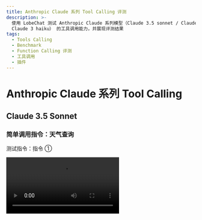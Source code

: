 ```yaml
---
title: Anthropic Claude 系列 Tool Calling 评测
description: >-
  使用 LobeChat 测试 Anthropic Claude 系列模型（Claude 3.5 sonnet / Claude 3 Opus /
  Claude 3 haiku） 的工具调用能力，并展现评测结果
tags:
  - Tools Calling
  - Benchmark
  - Function Calling 评测
  - 工具调用
  - 插件
---
```


# Anthropic Claude 系列 Tool Calling

## Claude 3.5 Sonnet

### 简单调用指令：天气查询

测试指令：指令 ①

<Video src="https://github.com/lobehub/lobe-chat/assets/28616219/42a6980c-ea2a-44fd-b61f-a7989827f5a5" />

<Image
  alt="Claude 3.5 Sonnet 简单指令的 Tool Calling"
  src="https://github.com/lobehub/lobe-chat/assets/28616219/71146b75-2c73-48c3-9688-1d8814d2a791"
/>

  <details>
    <summary>Tool Calling 原始输出：</summary>

```yml
[stream start] 2024-6-24 20:24:40.289
[chunk 0] 2024-6-24 20:24:40.294

{"type":"message_start","message":{"id":"msg_01Q8ytAh2wiJHwKt7qEdaUsP","type":"message","role":"assistant","model":"claude-3-5-sonnet-20240620","content":[],"stop_reason":null,"stop_sequence":null,"usage":{"input_tokens":485,"output_tokens":4}}}
[chunk 1] 2024-6-24 20:24:40.294

{"type":"content_block_start","index":0,"content_block":{"type":"text","text":""}}
[chunk 2] 2024-6-24 20:24:40.311

{"type":"content_block_delta","index":0,"delta":{"type":"text_delta","text":"好的,"}}
[chunk 3] 2024-6-24 20:24:40.312

{"type":"content_block_delta","index":0,"delta":{"type":"text_delta","text":"我会"}}
[chunk 4] 2024-6-24 20:24:40.313

{"type":"content_block_delta","index":0,"delta":{"type":"text_delta","text":"为"}}
[chunk 5] 2024-6-24 20:24:40.356

{"type":"content_block_delta","index":0,"delta":{"type":"text_delta","text":"您"}}
[chunk 6] 2024-6-24 20:24:40.358

{"type":"content_block_delta","index":0,"delta":{"type":"text_delta","text":"查"}}
[chunk 7] 2024-6-24 20:24:40.364

{"type":"content_block_delta","index":0,"delta":{"type":"text_delta","text":"询杭州"}}
[chunk 8] 2024-6-24 20:24:40.368

{"type":"content_block_delta","index":0,"delta":{"type":"text_delta","text":"和北京的"}}
[chunk 9] 2024-6-24 20:24:40.480

{"type":"content_block_delta","index":0,"delta":{"type":"text_delta","text":"天"}}
[chunk 10] 2024-6-24 20:24:40.487

{"type":"content_block_delta","index":0,"delta":{"type":"text_delta","text":"气情况。"}}
[chunk 11] 2024-6-24 20:24:40.489

{"type":"content_block_delta","index":0,"delta":{"type":"text_delta","text":"让"}}
[chunk 12] 2024-6-24 20:24:40.493

{"type":"content_block_delta","index":0,"delta":{"type":"text_delta","text":"我为"}}
[chunk 13] 2024-6-24 20:24:40.606

{"type":"content_block_delta","index":0,"delta":{"type":"text_delta","text":"您获"}}
[chunk 14] 2024-6-24 20:24:40.610

{"type":"content_block_delta","index":0,"delta":{"type":"text_delta","text":"取这"}}
[chunk 15] 2024-6-24 20:24:40.620

{"type":"content_block_delta","index":0,"delta":{"type":"text_delta","text":"两"}}
[chunk 16] 2024-6-24 20:24:40.621

{"type":"content_block_delta","index":0,"delta":{"type":"text_delta","text":"个城市的"}}
[chunk 17] 2024-6-24 20:24:40.730

{"type":"content_block_delta","index":0,"delta":{"type":"text_delta","text":"当前天气"}}
[chunk 18] 2024-6-24 20:24:40.733

{"type":"content_block_delta","index":0,"delta":{"type":"text_delta","text":"信"}}
[chunk 19] 2024-6-24 20:24:40.981

{"type":"content_block_delta","index":0,"delta":{"type":"text_delta","text":"息。"}}
[chunk 20] 2024-6-24 20:24:40.983

{"type":"content_block_stop","index":0}
[chunk 21] 2024-6-24 20:24:40.983

{"type":"content_block_start","index":1,"content_block":{"type":"tool_use","id":"toolu_01CYUiZB5L2iLYfKkFL5TWtm","name":"realtime-weather____fetchCurrentWeather","input":{}}}
[chunk 22] 2024-6-24 20:24:41.266

{"type":"content_block_delta","index":1,"delta":{"type":"input_json_delta","partial_json":""}}
[chunk 23] 2024-6-24 20:24:41.267

{"type":"content_block_delta","index":1,"delta":{"type":"input_json_delta","partial_json":"{\"city\": "}}
[chunk 24] 2024-6-24 20:24:41.268

{"type":"content_block_delta","index":1,"delta":{"type":"input_json_delta","partial_json":"\"\\u67"}}
[chunk 25] 2024-6-24 20:24:41.268

{"type":"content_block_delta","index":1,"delta":{"type":"input_json_delta","partial_json":"6d\\"}}
[chunk 26] 2024-6-24 20:24:41.269

{"type":"content_block_delta","index":1,"delta":{"type":"input_json_delta","partial_json":"u5dde\"}"}}
[chunk 27] 2024-6-24 20:24:41.270

{"type":"content_block_stop","index":1}
[chunk 28] 2024-6-24 20:24:41.271

{"type":"content_block_start","index":2,"content_block":{"type":"tool_use","id":"toolu_019Q1i316spMrh2ATHsDLHB8","name":"realtime-weather____fetchCurrentWeather","input":{}}}
[chunk 29] 2024-6-24 20:24:41.626

{"type":"content_block_delta","index":2,"delta":{"type":"input_json_delta","partial_json":""}}
[chunk 30] 2024-6-24 20:24:41.626

{"type":"content_block_delta","index":2,"delta":{"type":"input_json_delta","partial_json":"{\"city"}}
[chunk 31] 2024-6-24 20:24:41.628

{"type":"content_block_delta","index":2,"delta":{"type":"input_json_delta","partial_json":"\": \"\\u531"}}
[chunk 32] 2024-6-24 20:24:41.631

{"type":"content_block_delta","index":2,"delta":{"type":"input_json_delta","partial_json":"7\\u4eac"}}
[chunk 33] 2024-6-24 20:24:41.634

{"type":"content_block_delta","index":2,"delta":{"type":"input_json_delta","partial_json":"\"}"}}
[chunk 34] 2024-6-24 20:24:41.641

{"type":"content_block_stop","index":2}
[chunk 35] 2024-6-24 20:24:41.644

{"type":"message_delta","delta":{"stop_reason":"tool_use","stop_sequence":null},"usage":{"output_tokens":146}}
[chunk 36] 2024-6-24 20:24:41.654
{"type":"message_stop"}

[stream finished] total chunks: 37
```

</details>

### 复杂调用指令：文生图

测试指令：指令 ②

<Video src="https://github.com/lobehub/lobe-chat/assets/28616219/a9a40899-d5f3-4ef2-aa08-922751b05ca6" />

从上述视频中可以看到， sonnet 虽然也支持流式 Tool Calling ，但是它表现出来的特征是在创建长句 tool calling 时会等待住（详见 Tool Calling 原始输出 `[chunk 40]` 和 `[chunk 41]` 中间的耗时）。所以相对来说会在 Tool Calling 的起始阶段有一个较长的等待时间。

<Image
  alt="Claude 3.5 Sonnet 复杂指令的 Tool Calling"
  src="https://github.com/lobehub/lobe-chat/assets/28616219/23e2d7e5-a6f3-4f4c-9c6a-5651f35a5910"
/>

  <details>
    <summary>Tool Calling 原始输出：</summary>

```yml
[stream start] 2024-6-24 20:39:9.670

[chunk 0] 2024-6-24 20:39:9.695
{"type":"message_start","message":{"id":"msg_01Kj3TFjatNCn9AzdGRfsGN9","type":"message","role":"assistant","model":"claude-3-5-sonnet-20240620","content":[],"stop_reason":null,"stop_sequence":null,"usage":{"input_tokens":1742,"output_tokens":2}}}

[chunk 1] 2024-6-24 20:39:9.696
{"type":"content_block_start","index":0,"content_block":{"type":"text","text":""}}

[chunk 2] 2024-6-24 20:39:9.697
{"type":"content_block_delta","index":0,"delta":{"type":"text_delta","text":"当"}}

[chunk 3] 2024-6-24 20:39:9.698
{"type":"content_block_delta","index":0,"delta":{"type":"text_delta","text":"然可以为"}}

[chunk 4] 2024-6-24 20:39:9.699
{"type":"content_block_delta","index":0,"delta":{"type":"text_delta","text":"您"}}

[chunk 5] 2024-6-24 20:39:9.874
{"type":"content_block_delta","index":0,"delta":{"type":"text_delta","text":"画一只小"}}

[chunk 6] 2024-6-24 20:39:9.876
{"type":"content_block_delta","index":0,"delta":{"type":"text_delta","text":"狗。"}}

[chunk 7] 2024-6-24 20:39:9.877
{"type":"content_block_delta","index":0,"delta":{"type":"text_delta","text":"我会"}}

[chunk 8] 2024-6-24 20:39:9.878
{"type":"content_block_delta","index":0,"delta":{"type":"text_delta","text":"使"}}

[chunk 9] 2024-6-24 20:39:9.993
{"type":"content_block_delta","index":0,"delta":{"type":"text_delta","text":"用l"}}

[chunk 10] 2024-6-24 20:39:9.994
{"type":"content_block_delta","index":0,"delta":{"type":"text_delta","text":"obe-image-"}}

[chunk 11] 2024-6-24 20:39:9.995
{"type":"content_block_delta","index":0,"delta":{"type":"text_delta","text":"designer工"}}

[chunk 12] 2024-6-24 20:39:9.995
{"type":"content_block_delta","index":0,"delta":{"type":"text_delta","text":"具来"}}

[chunk 13] 2024-6-24 20:39:10.80
{"type":"content_block_delta","index":0,"delta":{"type":"text_delta","text":"生"}}

[chunk 14] 2024-6-24 20:39:10.81
{"type":"content_block_delta","index":0,"delta":{"type":"text_delta","text":"成这些"}}

[chunk 15] 2024-6-24 20:39:10.81
{"type":"content_block_delta","index":0,"delta":{"type":"text_delta","text":"图片"}}

[chunk 16] 2024-6-24 20:39:10.82
{"type":"content_block_delta","index":0,"delta":{"type":"text_delta","text":"。"}}

[chunk 17] 2024-6-24 20:39:10.196
{"type":"content_block_delta","index":0,"delta":{"type":"text_delta","text":"我"}}

[chunk 18] 2024-6-24 20:39:10.197
{"type":"content_block_delta","index":0,"delta":{"type":"text_delta","text":"会"}}

[chunk 19] 2024-6-24 20:39:10.198
{"type":"content_block_delta","index":0,"delta":{"type":"text_delta","text":"创"}}

[chunk 20] 2024-6-24 20:39:10.206
{"type":"content_block_delta","index":0,"delta":{"type":"text_delta","text":"建"}}

[chunk 21] 2024-6-24 20:39:10.314
{"type":"content_block_delta","index":0,"delta":{"type":"text_delta","text":"四"}}

[chunk 22] 2024-6-24 20:39:10.318
{"type":"content_block_delta","index":0,"delta":{"type":"text_delta","text":"个不同的"}}

[chunk 23] 2024-6-24 20:39:10.320
{"type":"content_block_delta","index":0,"delta":{"type":"text_delta","text":"描"}}

[chunk 24] 2024-6-24 20:39:10.326
{"type":"content_block_delta","index":0,"delta":{"type":"text_delta","text":"述来"}}

[chunk 25] 2024-6-24 20:39:10.439
{"type":"content_block_delta","index":0,"delta":{"type":"text_delta","text":"生"}}

[chunk 26] 2024-6-24 20:39:10.444
{"type":"content_block_delta","index":0,"delta":{"type":"text_delta","text":"成多"}}

[chunk 27] 2024-6-24 20:39:10.451
{"type":"content_block_delta","index":0,"delta":{"type":"text_delta","text":"样"}}

[chunk 28] 2024-6-24 20:39:10.452
{"type":"content_block_delta","index":0,"delta":{"type":"text_delta","text":"化"}}

[chunk 29] 2024-6-24 20:39:10.566
{"type":"content_block_delta","index":0,"delta":{"type":"text_delta","text":"的小"}}

[chunk 30] 2024-6-24 20:39:10.570
{"type":"content_block_delta","index":0,"delta":{"type":"text_delta","text":"狗图像"}}

[chunk 31] 2024-6-24 20:39:10.575
{"type":"content_block_delta","index":0,"delta":{"type":"text_delta","text":"。请"}}

[chunk 32] 2024-6-24 20:39:10.580
{"type":"content_block_delta","index":0,"delta":{"type":"text_delta","text":"稍等片"}}

[chunk 33] 2024-6-24 20:39:10.710
{"type":"content_block_delta","index":0,"delta":{"type":"text_delta","text":"刻，"}}

[chunk 34] 2024-6-24 20:39:10.718
{"type":"content_block_delta","index":0,"delta":{"type":"text_delta","text":"我现"}}

[chunk 35] 2024-6-24 20:39:10.721
{"type":"content_block_delta","index":0,"delta":{"type":"text_delta","text":"在就"}}

[chunk 36] 2024-6-24 20:39:10.724
{"type":"content_block_delta","index":0,"delta":{"type":"text_delta","text":"开始生"}}

[chunk 37] 2024-6-24 20:39:10.838
{"type":"content_block_delta","index":0,"delta":{"type":"text_delta","text":"成图片"}}

[chunk 38] 2024-6-24 20:39:11.102
{"type":"content_block_delta","index":0,"delta":{"type":"text_delta","text":"。"}}

[chunk 39] 2024-6-24 20:39:11.103
{"type":"content_block_stop","index":0}

[chunk 40] 2024-6-24 20:39:11.104
{"type":"content_block_start","index":1,"content_block":{"type":"tool_use","id":"toolu_01PMfL65ktLVuwmUD4C29U6E","name":"lobe-image-designer____text2image____builtin","input":{}}}

[chunk 41] 2024-6-24 20:39:16.676
{"type":"content_block_delta","index":1,"delta":{"type":"input_json_delta","partial_json":""}}

[chunk 42] 2024-6-24 20:39:16.687
{"type":"content_block_delta","index":1,"delta":{"type":"input_json_delta","partial_json":"{\"prompt"}}

[chunk 43] 2024-6-24 20:39:16.695
{"type":"content_block_delta","index":1,"delta":{"type":"input_json_delta","partial_json":"s\": [\"Photo"}}

[chunk 44] 2024-6-24 20:39:16.699
{"type":"content_block_delta","index":1,"delta":{"type":"input_json_delta","partial_json":" of an "}}

[chunk 45] 2024-6-24 20:39:16.706
{"type":"content_block_delta","index":1,"delta":{"type":"input_json_delta","partial_json":"adorable"}}

[chunk 46] 2024-6-24 20:39:16.714
{"type":"content_block_delta","index":1,"delta":{"type":"input_json_delta","partial_json":" sma"}}

[chunk 47] 2024-6-24 20:39:16.715
{"type":"content_block_delta","index":1,"delta":{"type":"input_json_delta","partial_json":"ll puppy w"}}

[chunk 48] 2024-6-24 20:39:16.726
{"type":"content_block_delta","index":1,"delta":{"type":"input_json_delta","partial_json":"ith fluf"}}

[chunk 49] 2024-6-24 20:39:16.727
{"type":"content_block_delta","index":1,"delta":{"type":"input_json_delta","partial_json":"fy fur, si"}}

[chunk 50] 2024-6-24 20:39:16.733
{"type":"content_block_delta","index":1,"delta":{"type":"input_json_delta","partial_json":"tting o"}}

[chunk 51] 2024-6-24 20:39:16.735
{"type":"content_block_delta","index":1,"delta":{"type":"input_json_delta","partial_json":"n a"}}

[chunk 52] 2024-6-24 20:39:16.743
{"type":"content_block_delta","index":1,"delta":{"type":"input_json_delta","partial_json":" sof"}}

[chunk 53] 2024-6-24 20:39:16.744
{"type":"content_block_delta","index":1,"delta":{"type":"input_json_delta","partial_json":"t g"}}

[chunk 54] 2024-6-24 20:39:16.751
{"type":"content_block_delta","index":1,"delta":{"type":"input_json_delta","partial_json":"reen "}}

[chunk 55] 2024-6-24 20:39:16.752
{"type":"content_block_delta","index":1,"delta":{"type":"input_json_delta","partial_json":"grass"}}

[chunk 56] 2024-6-24 20:39:16.758
{"type":"content_block_delta","index":1,"delta":{"type":"input_json_delta","partial_json":" lawn"}}

[chunk 57] 2024-6-24 20:39:16.759
{"type":"content_block_delta","index":1,"delta":{"type":"input_json_delta","partial_json":". The p"}}

[chunk 58] 2024-6-24 20:39:16.759
{"type":"content_block_delta","index":1,"delta":{"type":"input_json_delta","partial_json":"uppy ha"}}

[chunk 59] 2024-6-24 20:39:16.765
{"type":"content_block_delta","index":1,"delta":{"type":"input_json_delta","partial_json":"s big"}}

[chunk 60] 2024-6-24 20:39:16.771
{"type":"content_block_delta","index":1,"delta":{"type":"input_json_delta","partial_json":", "}}

[chunk 61] 2024-6-24 20:39:16.771
{"type":"content_block_delta","index":1,"delta":{"type":"input_json_delta","partial_json":"expressiv"}}

[chunk 62] 2024-6-24 20:39:16.772
{"type":"content_block_delta","index":1,"delta":{"type":"input_json_delta","partial_json":"e eyes an"}}

[chunk 63] 2024-6-24 20:39:16.777
{"type":"content_block_delta","index":1,"delta":{"type":"input_json_delta","partial_json":"d "}}

[chunk 64] 2024-6-24 20:39:16.778
{"type":"content_block_delta","index":1,"delta":{"type":"input_json_delta","partial_json":"flop"}}

[chunk 65] 2024-6-24 20:39:16.783
{"type":"content_block_delta","index":1,"delta":{"type":"input_json_delta","partial_json":"py e"}}

[chunk 66] 2024-6-24 20:39:16.783
{"type":"content_block_delta","index":1,"delta":{"type":"input_json_delta","partial_json":"ars"}}

[chunk 67] 2024-6-24 20:39:16.790
{"type":"content_block_delta","index":1,"delta":{"type":"input_json_delta","partial_json":". It's ti"}}

[chunk 68] 2024-6-24 20:39:16.790
{"type":"content_block_delta","index":1,"delta":{"type":"input_json_delta","partial_json":"lting it"}}

[chunk 69] 2024-6-24 20:39:16.796
{"type":"content_block_delta","index":1,"delta":{"type":"input_json_delta","partial_json":"s head "}}

[chunk 70] 2024-6-24 20:39:16.797
{"type":"content_block_delta","index":1,"delta":{"type":"input_json_delta","partial_json":"curio"}}

[chunk 71] 2024-6-24 20:39:16.797
{"type":"content_block_delta","index":1,"delta":{"type":"input_json_delta","partial_json":"usly, l"}}

[chunk 72] 2024-6-24 20:39:16.798
{"type":"content_block_delta","index":1,"delta":{"type":"input_json_delta","partial_json":"ooking dir"}}

[chunk 73] 2024-6-24 20:39:16.809
{"type":"content_block_delta","index":1,"delta":{"type":"input_json_delta","partial_json":"ectly "}}

[chunk 74] 2024-6-24 20:39:16.811
{"type":"content_block_delta","index":1,"delta":{"type":"input_json_delta","partial_json":"at"}}

[chunk 75] 2024-6-24 20:39:16.811
{"type":"content_block_delta","index":1,"delta":{"type":"input_json_delta","partial_json":" the cam"}}

[chunk 76] 2024-6-24 20:39:16.812
{"type":"content_block_delta","index":1,"delta":{"type":"input_json_delta","partial_json":"era. The b"}}

[chunk 77] 2024-6-24 20:39:16.812
{"type":"content_block_delta","index":1,"delta":{"type":"input_json_delta","partial_json":"ackgr"}}

[chunk 78] 2024-6-24 20:39:16.813
{"type":"content_block_delta","index":1,"delta":{"type":"input_json_delta","partial_json":"ou"}}

[chunk 79] 2024-6-24 20:39:16.813
{"type":"content_block_delta","index":1,"delta":{"type":"input_json_delta","partial_json":"nd"}}

[chunk 80] 2024-6-24 20:39:16.818
{"type":"content_block_delta","index":1,"delta":{"type":"input_json_delta","partial_json":" is "}}

[chunk 81] 2024-6-24 20:39:16.819
{"type":"content_block_delta","index":1,"delta":{"type":"input_json_delta","partial_json":"slightly "}}

[chunk 82] 2024-6-24 20:39:16.820
{"type":"content_block_delta","index":1,"delta":{"type":"input_json_delta","partial_json":"blu"}}

[chunk 83] 2024-6-24 20:39:16.820
{"type":"content_block_delta","index":1,"delta":{"type":"input_json_delta","partial_json":"rred, focusi"}}

[chunk 84] 2024-6-24 20:39:16.829
{"type":"content_block_delta","index":1,"delta":{"type":"input_json_delta","partial_json":"ng"}}

[chunk 85] 2024-6-24 20:39:16.830
{"type":"content_block_delta","index":1,"delta":{"type":"input_json_delta","partial_json":" attenti"}}

[chunk 86] 2024-6-24 20:39:16.830
{"type":"content_block_delta","index":1,"delta":{"type":"input_json_delta","partial_json":"on on the "}}

[chunk 87] 2024-6-24 20:39:16.831
{"type":"content_block_delta","index":1,"delta":{"type":"input_json_delta","partial_json":"cute puppy i"}}

[chunk 88] 2024-6-24 20:39:16.831
{"type":"content_block_delta","index":1,"delta":{"type":"input_json_delta","partial_json":"n "}}

[chunk 89] 2024-6-24 20:39:16.837
{"type":"content_block_delta","index":1,"delta":{"type":"input_json_delta","partial_json":"the foreg"}}

[chunk 90] 2024-6-24 20:39:16.838
{"type":"content_block_delta","index":1,"delta":{"type":"input_json_delta","partial_json":"round. W"}}

[chunk 91] 2024-6-24 20:39:16.838
{"type":"content_block_delta","index":1,"delta":{"type":"input_json_delta","partial_json":"arm, n"}}

[chunk 92] 2024-6-24 20:39:16.839
{"type":"content_block_delta","index":1,"delta":{"type":"input_json_delta","partial_json":"atur"}}

[chunk 93] 2024-6-24 20:39:16.839
{"type":"content_block_delta","index":1,"delta":{"type":"input_json_delta","partial_json":"al lighting"}}

[chunk 94] 2024-6-24 20:39:16.840
{"type":"content_block_delta","index":1,"delta":{"type":"input_json_delta","partial_json":" enhances "}}

[chunk 95] 2024-6-24 20:39:16.851
{"type":"content_block_delta","index":1,"delta":{"type":"input_json_delta","partial_json":"the pup"}}

[chunk 96] 2024-6-24 20:39:16.851
{"type":"content_block_delta","index":1,"delta":{"type":"input_json_delta","partial_json":"py's featu"}}

[chunk 97] 2024-6-24 20:39:16.852
{"type":"content_block_delta","index":1,"delta":{"type":"input_json_delta","partial_json":"res.\""}}

[chunk 98] 2024-6-24 20:39:16.856
{"type":"content_block_delta","index":1,"delta":{"type":"input_json_delta","partial_json":", \"Wa"}}

[chunk 99] 2024-6-24 20:39:16.857
{"type":"content_block_delta","index":1,"delta":{"type":"input_json_delta","partial_json":"ter"}}

[chunk 100] 2024-6-24 20:39:16.859
{"type":"content_block_delta","index":1,"delta":{"type":"input_json_delta","partial_json":"color "}}

[chunk 101] 2024-6-24 20:39:16.861
{"type":"content_block_delta","index":1,"delta":{"type":"input_json_delta","partial_json":"painti"}}

[chunk 102] 2024-6-24 20:39:16.868
{"type":"content_block_delta","index":1,"delta":{"type":"input_json_delta","partial_json":"ng o"}}

[chunk 103] 2024-6-24 20:39:16.868
{"type":"content_block_delta","index":1,"delta":{"type":"input_json_delta","partial_json":"f a playfu"}}

[chunk 104] 2024-6-24 20:39:16.869
{"type":"content_block_delta","index":1,"delta":{"type":"input_json_delta","partial_json":"l puppy ch"}}

[chunk 105] 2024-6-24 20:39:16.876
{"type":"content_block_delta","index":1,"delta":{"type":"input_json_delta","partial_json":"asing a"}}

[chunk 106] 2024-6-24 20:39:16.877
{"type":"content_block_delta","index":1,"delta":{"type":"input_json_delta","partial_json":" r"}}

[chunk 107] 2024-6-24 20:39:16.877
{"type":"content_block_delta","index":1,"delta":{"type":"input_json_delta","partial_json":"ed ball"}}

[chunk 108] 2024-6-24 20:39:16.877
{"type":"content_block_delta","index":1,"delta":{"type":"input_json_delta","partial_json":" in a "}}

[chunk 109] 2024-6-24 20:39:16.878
{"type":"content_block_delta","index":1,"delta":{"type":"input_json_delta","partial_json":"sun"}}

[chunk 110] 2024-6-24 20:39:16.878
{"type":"content_block_delta","index":1,"delta":{"type":"input_json_delta","partial_json":"ny park. T"}}

[chunk 111] 2024-6-24 20:39:16.879
{"type":"content_block_delta","index":1,"delta":{"type":"input_json_delta","partial_json":"he"}}

[chunk 112] 2024-6-24 20:39:16.879
{"type":"content_block_delta","index":1,"delta":{"type":"input_json_delta","partial_json":" pu"}}

[chunk 113] 2024-6-24 20:39:16.879
{"type":"content_block_delta","index":1,"delta":{"type":"input_json_delta","partial_json":"ppy is mi"}}

[chunk 114] 2024-6-24 20:39:16.886
{"type":"content_block_delta","index":1,"delta":{"type":"input_json_delta","partial_json":"d-le"}}

[chunk 115] 2024-6-24 20:39:16.886
{"type":"content_block_delta","index":1,"delta":{"type":"input_json_delta","partial_json":"ap, its paw"}}

[chunk 116] 2024-6-24 20:39:16.887
{"type":"content_block_delta","index":1,"delta":{"type":"input_json_delta","partial_json":"s "}}

[chunk 117] 2024-6-24 20:39:16.898
{"type":"content_block_delta","index":1,"delta":{"type":"input_json_delta","partial_json":"off th"}}

[chunk 118] 2024-6-24 20:39:16.898
{"type":"content_block_delta","index":1,"delta":{"type":"input_json_delta","partial_json":"e ground,"}}

[chunk 119] 2024-6-24 20:39:16.899
{"type":"content_block_delta","index":1,"delta":{"type":"input_json_delta","partial_json":" with a j"}}

[chunk 120] 2024-6-24 20:39:16.899
{"type":"content_block_delta","index":1,"delta":{"type":"input_json_delta","partial_json":"oyful"}}

[chunk 121] 2024-6-24 20:39:16.906
{"type":"content_block_delta","index":1,"delta":{"type":"input_json_delta","partial_json":" e"}}

[chunk 122] 2024-6-24 20:39:16.907
{"type":"content_block_delta","index":1,"delta":{"type":"input_json_delta","partial_json":"xp"}}

[chunk 123] 2024-6-24 20:39:16.907
{"type":"content_block_delta","index":1,"delta":{"type":"input_json_delta","partial_json":"ressi"}}

[chunk 124] 2024-6-24 20:39:16.907
{"type":"content_block_delta","index":1,"delta":{"type":"input_json_delta","partial_json":"on. Its fur"}}

[chunk 125] 2024-6-24 20:39:16.908
{"type":"content_block_delta","index":1,"delta":{"type":"input_json_delta","partial_json":" is paint"}}

[chunk 126] 2024-6-24 20:39:16.908
{"type":"content_block_delta","index":1,"delta":{"type":"input_json_delta","partial_json":"ed wi"}}

[chunk 127] 2024-6-24 20:39:16.909
{"type":"content_block_delta","index":1,"delta":{"type":"input_json_delta","partial_json":"th soft, "}}

[chunk 128] 2024-6-24 20:39:16.928
{"type":"content_block_delta","index":1,"delta":{"type":"input_json_delta","partial_json":"ble"}}

[chunk 129] 2024-6-24 20:39:16.929
{"type":"content_block_delta","index":1,"delta":{"type":"input_json_delta","partial_json":"nded brush"}}

[chunk 130] 2024-6-24 20:39:16.929
{"type":"content_block_delta","index":1,"delta":{"type":"input_json_delta","partial_json":" str"}}

[chunk 131] 2024-6-24 20:39:16.930
{"type":"content_block_delta","index":1,"delta":{"type":"input_json_delta","partial_json":"oke"}}

[chunk 132] 2024-6-24 20:39:16.930
{"type":"content_block_delta","index":1,"delta":{"type":"input_json_delta","partial_json":"s, giving "}}

[chunk 133] 2024-6-24 20:39:16.931
{"type":"content_block_delta","index":1,"delta":{"type":"input_json_delta","partial_json":"it a "}}

[chunk 134] 2024-6-24 20:39:16.931
{"type":"content_block_delta","index":1,"delta":{"type":"input_json_delta","partial_json":"dre"}}

[chunk 135] 2024-6-24 20:39:16.931
{"type":"content_block_delta","index":1,"delta":{"type":"input_json_delta","partial_json":"amy qua"}}

[chunk 136] 2024-6-24 20:39:16.932
{"type":"content_block_delta","index":1,"delta":{"type":"input_json_delta","partial_json":"lity. Splas"}}

[chunk 137] 2024-6-24 20:39:16.939
{"type":"content_block_delta","index":1,"delta":{"type":"input_json_delta","partial_json":"hes of bri"}}

[chunk 138] 2024-6-24 20:39:16.940
{"type":"content_block_delta","index":1,"delta":{"type":"input_json_delta","partial_json":"gh"}}

[chunk 139] 2024-6-24 20:39:16.951
{"type":"content_block_delta","index":1,"delta":{"type":"input_json_delta","partial_json":"t colors"}}

[chunk 140] 2024-6-24 20:39:16.952
{"type":"content_block_delta","index":1,"delta":{"type":"input_json_delta","partial_json":" in "}}

[chunk 141] 2024-6-24 20:39:16.952
{"type":"content_block_delta","index":1,"delta":{"type":"input_json_delta","partial_json":"the backgr"}}

[chunk 142] 2024-6-24 20:39:16.953
{"type":"content_block_delta","index":1,"delta":{"type":"input_json_delta","partial_json":"ound sugge"}}

[chunk 143] 2024-6-24 20:39:16.953
{"type":"content_block_delta","index":1,"delta":{"type":"input_json_delta","partial_json":"st flowers a"}}

[chunk 144] 2024-6-24 20:39:16.953
{"type":"content_block_delta","index":1,"delta":{"type":"input_json_delta","partial_json":"nd tre"}}

[chunk 145] 2024-6-24 20:39:16.960
{"type":"content_block_delta","index":1,"delta":{"type":"input_json_delta","partial_json":"es.\", \""}}

[chunk 146] 2024-6-24 20:39:16.961
{"type":"content_block_delta","index":1,"delta":{"type":"input_json_delta","partial_json":"Cartoon"}}

[chunk 147] 2024-6-24 20:39:16.962
{"type":"content_block_delta","index":1,"delta":{"type":"input_json_delta","partial_json":" illust"}}

[chunk 148] 2024-6-24 20:39:16.963
{"type":"content_block_delta","index":1,"delta":{"type":"input_json_delta","partial_json":"ration"}}

[chunk 149] 2024-6-24 20:39:16.963
{"type":"content_block_delta","index":1,"delta":{"type":"input_json_delta","partial_json":" of a misc"}}

[chunk 150] 2024-6-24 20:39:16.964
{"type":"content_block_delta","index":1,"delta":{"type":"input_json_delta","partial_json":"hievous pupp"}}

[chunk 151] 2024-6-24 20:39:17.43
{"type":"content_block_delta","index":1,"delta":{"type":"input_json_delta","partial_json":"y "}}

[chunk 152] 2024-6-24 20:39:17.45
{"type":"content_block_delta","index":1,"delta":{"type":"input_json_delta","partial_json":"tangled in "}}

[chunk 153] 2024-6-24 20:39:17.49
{"type":"content_block_delta","index":1,"delta":{"type":"input_json_delta","partial_json":"a ball of br"}}

[chunk 154] 2024-6-24 20:39:17.50
{"type":"content_block_delta","index":1,"delta":{"type":"input_json_delta","partial_json":"ight blue"}}

[chunk 155] 2024-6-24 20:39:17.50
{"type":"content_block_delta","index":1,"delta":{"type":"input_json_delta","partial_json":" yarn. Th"}}

[chunk 156] 2024-6-24 20:39:17.51
{"type":"content_block_delta","index":1,"delta":{"type":"input_json_delta","partial_json":"e pu"}}

[chunk 157] 2024-6-24 20:39:17.54
{"type":"content_block_delta","index":1,"delta":{"type":"input_json_delta","partial_json":"ppy has"}}

[chunk 158] 2024-6-24 20:39:17.69
{"type":"content_block_delta","index":1,"delta":{"type":"input_json_delta","partial_json":" exagger"}}

[chunk 159] 2024-6-24 20:39:17.69
{"type":"content_block_delta","index":1,"delta":{"type":"input_json_delta","partial_json":"ate"}}

[chunk 160] 2024-6-24 20:39:17.101
{"type":"content_block_delta","index":1,"delta":{"type":"input_json_delta","partial_json":"d features "}}

[chunk 161] 2024-6-24 20:39:17.102
{"type":"content_block_delta","index":1,"delta":{"type":"input_json_delta","partial_json":"with big,"}}

[chunk 162] 2024-6-24 20:39:17.114
{"type":"content_block_delta","index":1,"delta":{"type":"input_json_delta","partial_json":" r"}}

[chunk 163] 2024-6-24 20:39:17.115
{"type":"content_block_delta","index":1,"delta":{"type":"input_json_delta","partial_json":"oun"}}

[chunk 164] 2024-6-24 20:39:17.115
{"type":"content_block_delta","index":1,"delta":{"type":"input_json_delta","partial_json":"d eyes "}}

[chunk 165] 2024-6-24 20:39:17.116
{"type":"content_block_delta","index":1,"delta":{"type":"input_json_delta","partial_json":"and a small"}}

[chunk 166] 2024-6-24 20:39:17.116
{"type":"content_block_delta","index":1,"delta":{"type":"input_json_delta","partial_json":" pink t"}}

[chunk 167] 2024-6-24 20:39:17.116
{"type":"content_block_delta","index":1,"delta":{"type":"input_json_delta","partial_json":"ongue st"}}

[chunk 168] 2024-6-24 20:39:17.123
{"type":"content_block_delta","index":1,"delta":{"type":"input_json_delta","partial_json":"ic"}}

[chunk 169] 2024-6-24 20:39:17.124
{"type":"content_block_delta","index":1,"delta":{"type":"input_json_delta","partial_json":"ki"}}

[chunk 170] 2024-6-24 20:39:17.124
{"type":"content_block_delta","index":1,"delta":{"type":"input_json_delta","partial_json":"ng"}}

[chunk 171] 2024-6-24 20:39:17.125
{"type":"content_block_delta","index":1,"delta":{"type":"input_json_delta","partial_json":" out. Th"}}

[chunk 172] 2024-6-24 20:39:17.125
{"type":"content_block_delta","index":1,"delta":{"type":"input_json_delta","partial_json":"e yarn is s"}}

[chunk 173] 2024-6-24 20:39:17.136
{"type":"content_block_delta","index":1,"delta":{"type":"input_json_delta","partial_json":"trew"}}

[chunk 174] 2024-6-24 20:39:17.137
{"type":"content_block_delta","index":1,"delta":{"type":"input_json_delta","partial_json":"n ab"}}

[chunk 175] 2024-6-24 20:39:17.137
{"type":"content_block_delta","index":1,"delta":{"type":"input_json_delta","partial_json":"ou"}}

[chunk 176] 2024-6-24 20:39:17.144
{"type":"content_block_delta","index":1,"delta":{"type":"input_json_delta","partial_json":"t in "}}

[chunk 177] 2024-6-24 20:39:17.144
{"type":"content_block_delta","index":1,"delta":{"type":"input_json_delta","partial_json":"a co"}}

[chunk 178] 2024-6-24 20:39:17.145
{"type":"content_block_delta","index":1,"delta":{"type":"input_json_delta","partial_json":"mical m"}}

[chunk 179] 2024-6-24 20:39:17.145
{"type":"content_block_delta","index":1,"delta":{"type":"input_json_delta","partial_json":"anner, "}}

[chunk 180] 2024-6-24 20:39:17.145
{"type":"content_block_delta","index":1,"delta":{"type":"input_json_delta","partial_json":"with the pu"}}

[chunk 181] 2024-6-24 20:39:17.146
{"type":"content_block_delta","index":1,"delta":{"type":"input_json_delta","partial_json":"pp"}}

[chunk 182] 2024-6-24 20:39:17.146
{"type":"content_block_delta","index":1,"delta":{"type":"input_json_delta","partial_json":"y s"}}

[chunk 183] 2024-6-24 20:39:17.147
{"type":"content_block_delta","index":1,"delta":{"type":"input_json_delta","partial_json":"itting in "}}

[chunk 184] 2024-6-24 20:39:17.157
{"type":"content_block_delta","index":1,"delta":{"type":"input_json_delta","partial_json":"the cent"}}

[chunk 185] 2024-6-24 20:39:17.166
{"type":"content_block_delta","index":1,"delta":{"type":"input_json_delta","partial_json":"er lookin"}}

[chunk 186] 2024-6-24 20:39:17.166
{"type":"content_block_delta","index":1,"delta":{"type":"input_json_delta","partial_json":"g both co"}}

[chunk 187] 2024-6-24 20:39:17.166
{"type":"content_block_delta","index":1,"delta":{"type":"input_json_delta","partial_json":"nfused"}}

[chunk 188] 2024-6-24 20:39:17.167
{"type":"content_block_delta","index":1,"delta":{"type":"input_json_delta","partial_json":" and p"}}

[chunk 189] 2024-6-24 20:39:17.167
{"type":"content_block_delta","index":1,"delta":{"type":"input_json_delta","partial_json":"leased with "}}

[chunk 190] 2024-6-24 20:39:17.168
{"type":"content_block_delta","index":1,"delta":{"type":"input_json_delta","partial_json":"itself. B"}}

[chunk 191] 2024-6-24 20:39:17.169
{"type":"content_block_delta","index":1,"delta":{"type":"input_json_delta","partial_json":"old"}}

[chunk 192] 2024-6-24 20:39:17.169
{"type":"content_block_delta","index":1,"delta":{"type":"input_json_delta","partial_json":", vibrant"}}

[chunk 193] 2024-6-24 20:39:17.169
{"type":"content_block_delta","index":1,"delta":{"type":"input_json_delta","partial_json":" colors "}}

[chunk 194] 2024-6-24 20:39:17.170
{"type":"content_block_delta","index":1,"delta":{"type":"input_json_delta","partial_json":"and clean"}}

[chunk 195] 2024-6-24 20:39:17.182
{"type":"content_block_delta","index":1,"delta":{"type":"input_json_delta","partial_json":" lines defin"}}

[chunk 196] 2024-6-24 20:39:17.183
{"type":"content_block_delta","index":1,"delta":{"type":"input_json_delta","partial_json":"e the styl"}}

[chunk 197] 2024-6-24 20:39:17.183
{"type":"content_block_delta","index":1,"delta":{"type":"input_json_delta","partial_json":"e.\","}}

[chunk 198] 2024-6-24 20:39:17.183
{"type":"content_block_delta","index":1,"delta":{"type":"input_json_delta","partial_json":" \"Oil painti"}}

[chunk 199] 2024-6-24 20:39:17.184
{"type":"content_block_delta","index":1,"delta":{"type":"input_json_delta","partial_json":"ng of"}}

[chunk 200] 2024-6-24 20:39:17.185
{"type":"content_block_delta","index":1,"delta":{"type":"input_json_delta","partial_json":" a sl"}}

[chunk 201] 2024-6-24 20:39:17.185
{"type":"content_block_delta","index":1,"delta":{"type":"input_json_delta","partial_json":"eepy puppy "}}

[chunk 202] 2024-6-24 20:39:17.185
{"type":"content_block_delta","index":1,"delta":{"type":"input_json_delta","partial_json":"curle"}}

[chunk 203] 2024-6-24 20:39:17.186
{"type":"content_block_delta","index":1,"delta":{"type":"input_json_delta","partial_json":"d u"}}

[chunk 204] 2024-6-24 20:39:17.186
{"type":"content_block_delta","index":1,"delta":{"type":"input_json_delta","partial_json":"p in a "}}

[chunk 205] 2024-6-24 20:39:17.187
{"type":"content_block_delta","index":1,"delta":{"type":"input_json_delta","partial_json":"cozy wic"}}

[chunk 206] 2024-6-24 20:39:17.198
{"type":"content_block_delta","index":1,"delta":{"type":"input_json_delta","partial_json":"ker ba"}}

[chunk 207] 2024-6-24 20:39:17.199
{"type":"content_block_delta","index":1,"delta":{"type":"input_json_delta","partial_json":"sket. The pu"}}

[chunk 208] 2024-6-24 20:39:17.199
{"type":"content_block_delta","index":1,"delta":{"type":"input_json_delta","partial_json":"ppy is"}}

[chunk 209] 2024-6-24 20:39:17.200
{"type":"content_block_delta","index":1,"delta":{"type":"input_json_delta","partial_json":" a m"}}

[chunk 210] 2024-6-24 20:39:17.200
{"type":"content_block_delta","index":1,"delta":{"type":"input_json_delta","partial_json":"ix o"}}

[chunk 211] 2024-6-24 20:39:17.200
{"type":"content_block_delta","index":1,"delta":{"type":"input_json_delta","partial_json":"f brown "}}

[chunk 212] 2024-6-24 20:39:17.201
{"type":"content_block_delta","index":1,"delta":{"type":"input_json_delta","partial_json":"and"}}

[chunk 213] 2024-6-24 20:39:17.201
{"type":"content_block_delta","index":1,"delta":{"type":"input_json_delta","partial_json":" whit"}}

[chunk 214] 2024-6-24 20:39:17.202
{"type":"content_block_delta","index":1,"delta":{"type":"input_json_delta","partial_json":"e fur, wi"}}

[chunk 215] 2024-6-24 20:39:17.202
{"type":"content_block_delta","index":1,"delta":{"type":"input_json_delta","partial_json":"th on"}}

[chunk 216] 2024-6-24 20:39:17.202
{"type":"content_block_delta","index":1,"delta":{"type":"input_json_delta","partial_json":"e eye sl"}}

[chunk 217] 2024-6-24 20:39:17.213
{"type":"content_block_delta","index":1,"delta":{"type":"input_json_delta","partial_json":"ightly open "}}

[chunk 218] 2024-6-24 20:39:17.214
{"type":"content_block_delta","index":1,"delta":{"type":"input_json_delta","partial_json":"as if"}}

[chunk 219] 2024-6-24 20:39:17.214
{"type":"content_block_delta","index":1,"delta":{"type":"input_json_delta","partial_json":" just w"}}

[chunk 220] 2024-6-24 20:39:17.215
{"type":"content_block_delta","index":1,"delta":{"type":"input_json_delta","partial_json":"aking up"}}

[chunk 221] 2024-6-24 20:39:17.215
{"type":"content_block_delta","index":1,"delta":{"type":"input_json_delta","partial_json":". Soft"}}

[chunk 222] 2024-6-24 20:39:17.215
{"type":"content_block_delta","index":1,"delta":{"type":"input_json_delta","partial_json":", wa"}}

[chunk 223] 2024-6-24 20:39:17.216
{"type":"content_block_delta","index":1,"delta":{"type":"input_json_delta","partial_json":"rm light"}}

[chunk 224] 2024-6-24 20:39:17.216
{"type":"content_block_delta","index":1,"delta":{"type":"input_json_delta","partial_json":" fi"}}

[chunk 225] 2024-6-24 20:39:17.217
{"type":"content_block_delta","index":1,"delta":{"type":"input_json_delta","partial_json":"lters th"}}

[chunk 226] 2024-6-24 20:39:17.217
{"type":"content_block_delta","index":1,"delta":{"type":"input_json_delta","partial_json":"rough"}}

[chunk 227] 2024-6-24 20:39:17.217
{"type":"content_block_delta","index":1,"delta":{"type":"input_json_delta","partial_json":" a "}}

[chunk 228] 2024-6-24 20:39:17.227
{"type":"content_block_delta","index":1,"delta":{"type":"input_json_delta","partial_json":"nearby"}}

[chunk 229] 2024-6-24 20:39:17.228
{"type":"content_block_delta","index":1,"delta":{"type":"input_json_delta","partial_json":" windo"}}

[chunk 230] 2024-6-24 20:39:17.228
{"type":"content_block_delta","index":1,"delta":{"type":"input_json_delta","partial_json":"w, casti"}}

[chunk 231] 2024-6-24 20:39:17.229
{"type":"content_block_delta","index":1,"delta":{"type":"input_json_delta","partial_json":"ng gen"}}

[chunk 232] 2024-6-24 20:39:17.229
{"type":"content_block_delta","index":1,"delta":{"type":"input_json_delta","partial_json":"tle shado"}}

[chunk 233] 2024-6-24 20:39:17.230
{"type":"content_block_delta","index":1,"delta":{"type":"input_json_delta","partial_json":"ws. Th"}}

[chunk 234] 2024-6-24 20:39:17.230
{"type":"content_block_delta","index":1,"delta":{"type":"input_json_delta","partial_json":"e texture o"}}

[chunk 235] 2024-6-24 20:39:17.230
{"type":"content_block_delta","index":1,"delta":{"type":"input_json_delta","partial_json":"f the fu"}}

[chunk 236] 2024-6-24 20:39:17.231
{"type":"content_block_delta","index":1,"delta":{"type":"input_json_delta","partial_json":"r an"}}

[chunk 237] 2024-6-24 20:39:17.231
{"type":"content_block_delta","index":1,"delta":{"type":"input_json_delta","partial_json":"d b"}}

[chunk 238] 2024-6-24 20:39:17.239
{"type":"content_block_delta","index":1,"delta":{"type":"input_json_delta","partial_json":"asket "}}

[chunk 239] 2024-6-24 20:39:17.242
{"type":"content_block_delta","index":1,"delta":{"type":"input_json_delta","partial_json":"are r"}}

[chunk 240] 2024-6-24 20:39:17.243
{"type":"content_block_delta","index":1,"delta":{"type":"input_json_delta","partial_json":"end"}}

[chunk 241] 2024-6-24 20:39:17.243
{"type":"content_block_delta","index":1,"delta":{"type":"input_json_delta","partial_json":"ered "}}

[chunk 242] 2024-6-24 20:39:17.244
{"type":"content_block_delta","index":1,"delta":{"type":"input_json_delta","partial_json":"in fine det"}}

[chunk 243] 2024-6-24 20:39:17.244
{"type":"content_block_delta","index":1,"delta":{"type":"input_json_delta","partial_json":"ail"}}

[chunk 244] 2024-6-24 20:39:17.245
{"type":"content_block_delta","index":1,"delta":{"type":"input_json_delta","partial_json":", c"}}

[chunk 245] 2024-6-24 20:39:17.245
{"type":"content_block_delta","index":1,"delta":{"type":"input_json_delta","partial_json":"re"}}

[chunk 246] 2024-6-24 20:39:17.252
{"type":"content_block_delta","index":1,"delta":{"type":"input_json_delta","partial_json":"atin"}}

[chunk 247] 2024-6-24 20:39:17.253
{"type":"content_block_delta","index":1,"delta":{"type":"input_json_delta","partial_json":"g a sense"}}

[chunk 248] 2024-6-24 20:39:17.253
{"type":"content_block_delta","index":1,"delta":{"type":"input_json_delta","partial_json":" of comfort "}}

[chunk 249] 2024-6-24 20:39:17.253
{"type":"content_block_delta","index":1,"delta":{"type":"input_json_delta","partial_json":"and tranq"}}

[chunk 250] 2024-6-24 20:39:17.254
{"type":"content_block_delta","index":1,"delta":{"type":"input_json_delta","partial_json":"uility."}}

[chunk 251] 2024-6-24 20:39:17.265
{"type":"content_block_delta","index":1,"delta":{"type":"input_json_delta","partial_json":"\"]"}}

[chunk 252] 2024-6-24 20:39:17.266
{"type":"content_block_delta","index":1,"delta":{"type":"input_json_delta","partial_json":", \"size\": \"1"}}

[chunk 253] 2024-6-24 20:39:17.266
{"type":"content_block_delta","index":1,"delta":{"type":"input_json_delta","partial_json":"024x1024"}}

[chunk 254] 2024-6-24 20:39:17.266
{"type":"content_block_delta","index":1,"delta":{"type":"input_json_delta","partial_json":"\"}"}}

[chunk 255] 2024-6-24 20:39:17.267
{"type":"content_block_stop","index":1}

[chunk 256] 2024-6-24 20:39:17.267
{"type":"message_delta","delta":{"stop_reason":"tool_use","stop_sequence":null},"usage":{"output_tokens":492}}

[chunk 257] 2024-6-24 20:39:17.271
{"type":"message_stop"}
```

</details>

## Claude 3 Opus

TODO

## Claude 3 Sonnet

TODO

## Claude 3 Haiku

TODO
